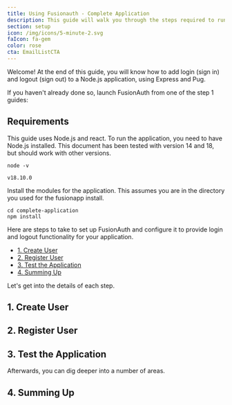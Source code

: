 ```yaml
---
title: Using Fusionauth - Complete Application
description: This guide will walk you through the steps required to run an application integrated with Fusionauth.
section: setup
icon: /img/icons/5-minute-2.svg
faIcon: fa-gem
color: rose
cta: EmailListCTA
---
```


Welcome! At the end of this guide, you will know how to add login (sign in) and logout (sign out) to a Node.js application, using Express and Pug.

If you haven't already done so, launch FusionAuth from one of the step 1 guides:

<BlogButton label="GitPod" href="/docs/quickstarts/launch-cloud" /><span class="mr-3" />
<BlogButton label="Docker" href="/docs/quickstarts/launch-docker" /><span class="mr-3" />
<BlogButton label="Local" href="/docs/quickstarts/launch-local" /><span class="mr-3" />

## Requirements

This guide uses Node.js and react.  To run the application, you need to have Node.js installed. This document has been tested with version 14 and 18, but should work with other versions.

```shell script title="Testing the Node.js Installation"
node -v
```

```shell script title="Result Of Testing the Node.js Installation"
v18.10.0
```

Install the modules for the application.  This assumes you are in the directory you used for the fusionapp install.

```shell script title="Install Node Modules for the Application"
cd complete-application
npm install
```

Here are steps to take to set up FusionAuth and configure it to provide login and logout functionality for your application.

- [1. Create User](#1-create-user)
- [2. Register User](#2-register-user)
- [3. Test the Application](#3-test-the-application)
- [4. Summing Up](#4-summing-up)

Let's get into the details of each step. 

## 1. Create User

<FirstStepsCreateUser />

## 2. Register User

<FirstStepsRegisterUser />

## 3. Test the Application

<FirstStepsTestApplication />

Afterwards, you can dig deeper into a number of areas.

## 4. Summing Up

<FirstStepsSummingUp />